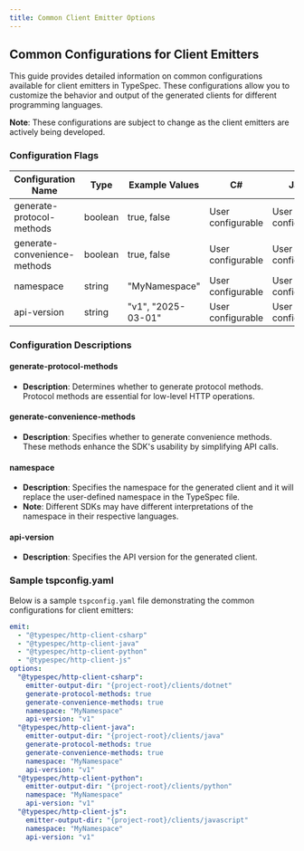 ```yaml
---
title: Common Client Emitter Options
---
```



## Common Configurations for Client Emitters

This guide provides detailed information on common configurations available for client emitters in TypeSpec. These configurations allow you to customize the behavior and output of the generated clients for different programming languages.

<Aside>

**Note**: These configurations are subject to change as the client emitters are actively being developed.

</Aside>

### Configuration Flags

| **Configuration Name**       | **Type** | **Example Values** | **C#**            | **Java**          | **Python**        | **JS**            |
| ---------------------------- | -------- | ------------------ | ----------------- | ----------------- | ----------------- | ----------------- |
| generate-protocol-methods    | boolean  | true, false        | User configurable | User configurable | Not used          | Not used          |
| generate-convenience-methods | boolean  | true, false        | User configurable | User configurable | Not used          | Not used          |
| namespace                    | string   | "MyNamespace"      | User configurable | User configurable | User configurable | User configurable |
| api-version                  | string   | "v1", "2025-03-01" | User configurable | User configurable | User configurable | User configurable |

### Configuration Descriptions

#### generate-protocol-methods

- **Description**: Determines whether to generate protocol methods. Protocol methods are essential for low-level HTTP operations.

#### generate-convenience-methods

- **Description**: Specifies whether to generate convenience methods. These methods enhance the SDK's usability by simplifying API calls.

#### namespace

- **Description**: Specifies the namespace for the generated client and it will replace the user-defined namespace in the TypeSpec file.
- **Note**: Different SDKs may have different interpretations of the namespace in their respective languages.

#### api-version

- **Description**: Specifies the API version for the generated client.

### Sample tspconfig.yaml

Below is a sample `tspconfig.yaml` file demonstrating the common configurations for client emitters:

```yaml title=tspconfig.yaml
emit:
  - "@typespec/http-client-csharp"
  - "@typespec/http-client-java"
  - "@typespec/http-client-python"
  - "@typespec/http-client-js"
options:
  "@typespec/http-client-csharp":
    emitter-output-dir: "{project-root}/clients/dotnet"
    generate-protocol-methods: true
    generate-convenience-methods: true
    namespace: "MyNamespace"
    api-version: "v1"
  "@typespec/http-client-java":
    emitter-output-dir: "{project-root}/clients/java"
    generate-protocol-methods: true
    generate-convenience-methods: true
    namespace: "MyNamespace"
    api-version: "v1"
  "@typespec/http-client-python":
    emitter-output-dir: "{project-root}/clients/python"
    namespace: "MyNamespace"
    api-version: "v1"
  "@typespec/http-client-js":
    emitter-output-dir: "{project-root}/clients/javascript"
    namespace: "MyNamespace"
    api-version: "v1"
```
